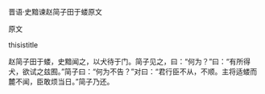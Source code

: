 


晋语·史黯谏赵简子田于蝼原文

原文

thisistitle

赵简子田于蝼，史黯闻之，以犬待于门。简子见之，曰：“何为？”曰：“有所得犬，欲试之兹囿。”简子曰：“何为不告？”对曰：“君行臣不从，不顺。主将适蝼而麓不闻，臣敢烦当日。”简子乃还。

